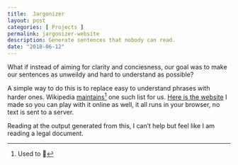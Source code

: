 ```yaml
---
title:  Jargonizer
layout: post
categories: [ Projects ]
permalink: jargonizer-website
description: Generate sentences that nobody can read.
date: "2018-06-12"
---
```


What if instead of aiming for clarity and conciesness, our goal was to make our sentences as unweildy and hard to understand as possible? 

A simple way to do this is to replace easy to understand phrases with harder ones. 
Wikipedia [maintains](https://web.archive.org/web/20190622035102/https://en.wikipedia.org/wiki/List_of_plain_English_words_and_phrases)[^1] one such list for us.
[Here is the website](https://arjunbazinga.github.io/jargonizer) I made so you can play with it online as well, it all runs in your browser, no text is sent to a server.

Reading at the output generated from this, I can't help but feel like I am reading a legal document. 




[^1]: Used to 🥲
